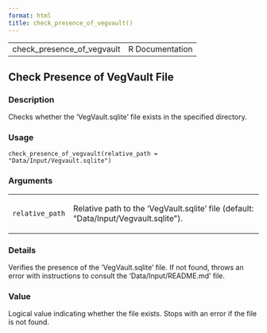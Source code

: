 ```yaml
---
format: html
title: check_presence_of_vegvault()
---
```


<html><head>
<meta http-equiv="Content-Type" content="text/html; charset=utf-8" />
<meta name="viewport" content="width=device-width, initial-scale=1.0, user-scalable=yes" />
<link rel="stylesheet" href="https://cdn.jsdelivr.net/npm/katex@0.15.3/dist/katex.min.css">
<script type="text/javascript">
const macros = { "\\R": "\\textsf{R}", "\\code": "\\texttt"};
function processMathHTML() {
    var l = document.getElementsByClassName('reqn');
    for (let e of l) { katex.render(e.textContent, e, { throwOnError: false, macros }); }
    return;
}</script>
<script defer src="https://cdn.jsdelivr.net/npm/katex@0.15.3/dist/katex.min.js"
    onload="processMathHTML();"></script>
<link rel="stylesheet" type="text/css" href="R.css" />
</head><body><div class="container"><main>

<table style="width: 100%;"><tr><td>check_presence_of_vegvault</td><td style="text-align: right;">R Documentation</td></tr></table>

<h2>Check Presence of VegVault File</h2>

<h3>Description</h3>

<p>Checks whether the 'VegVault.sqlite' file exists in the specified directory.
</p>


<h3>Usage</h3>

<pre><code class='language-R'>check_presence_of_vegvault(relative_path = "Data/Input/Vegvault.sqlite")
</code></pre>


<h3>Arguments</h3>

<table>
<tr><td><code id="relative_path">relative_path</code></td>
<td>
<p>Relative path to the 'VegVault.sqlite' file (default: &quot;Data/Input/Vegvault.sqlite&quot;).</p>
</td></tr>
</table>


<h3>Details</h3>

<p>Verifies the presence of the 'VegVault.sqlite' file. If not found, throws
an error with instructions to consult the 'Data/Input/README.md' file.
</p>


<h3>Value</h3>

<p>Logical value indicating whether the file exists. Stops with an error if
the file is not found.
</p>

</main>

</div>
</body></html>

